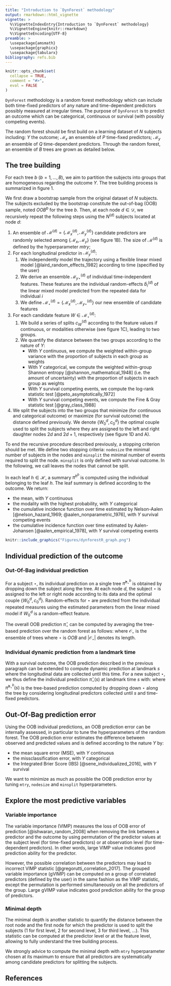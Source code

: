 ```yaml
---
title: "Introduction to `DynForest` methodology"
output: rmarkdown::html_vignette
vignette: >
  %\VignetteIndexEntry{Introduction to `DynForest` methodology}
  %\VignetteEngine{knitr::rmarkdown}
  %\VignetteEncoding{UTF-8}
preamble: >
  \usepackage{amsmath}
  \usepackage{graphicx}
  \usepackage{tabularx}
bibliography: refs.bib
---
```


```r
knitr::opts_chunk$set(
  collapse = TRUE,
  comment = "#>",
  eval = FALSE
)
```

`DynForest` methodology is a random forest methodology which can include both time-fixed predictors of any nature and time-dependent predictors possibly measured at irregular times. The purpose of `DynForest` is to predict an outcome which can be categorical, continuous or survival (with possibly competing events).

The random forest should be first build on a learning dataset of $N$ subjects including: $Y$ the outcome; $\mathcal{M}_x$ an ensemble of $P$ time-fixed predictors; $\mathcal{M}_y$ an ensemble of $Q$ time-dependent predictors. Through the random forest, an ensemble of $B$ trees are grown as detailed below.

## The tree building

For each tree $b$ $(b = 1, ..., B)$, we aim to partition the subjects into groups that are homogeneous regarding the outcome $Y$. The tree building process is summarized in figure 1. 

We first draw a bootstrap sample from the original dataset of $N$ subjects. The subjects excluded by the bootstrap constitute the out-of-bag (OOB) sample, noted $OOB^b$ for the tree $b$. Then, at each node $d \in \mathcal{D}$, we recursively repeat the following steps using the $N^{(d)}$ subjects located at node $d$:

1. An ensemble of $\mathcal{M}^{(d)}=\{\mathcal{M}_x^{(d)},\mathcal{M}_y^{(d)}\}$ candidate predictors are randomly selected among $\{\mathcal{M}_x,\mathcal{M}_y\}$ (see figure 1B). The size of $\mathcal{M}^{(d)}$ is defined by the hyperparameter $mtry$;
2. For each longitudinal predictor in $\mathcal{M}_y^{(d)}$:
    1. We independently model the trajectory using a flexible linear mixed model [@laird_random_effects_1982] according to time (specified by the user)
    2. We derive an ensemble $\mathcal{M}_{y\star}^{(d)}$ of individual time-independent features. These features are the individual random-effects $\widehat{b}_i^{(d)}$ of the linear mixed model predicted from the repeated data for individual $i$
    3. We define $\mathcal{M}_\star^{(d)}=\{\mathcal{M}_x^{(d)},\mathcal{M}_{y \star}^{(d)}\}$ our new ensemble of candidate features

3. For each candidate feature $W \in \mathcal{M}_\star^{(d)}$:
    1. We build a series of splits $c_W^{(d)}$ according to the feature values if continuous, or modalities otherwise (see figure 1C), leading to two groups.
    2. We quantify the distance between the two groups according to the nature of $Y$:
        * With $Y$ continuous, we compute the weighted within-group variance with the proportion of subjects in each group as weights 
        * With $Y$ categorical, we compute the weighted within-group Shannon entropy [@shannon_mathematical_1948] (i.e. the amount of uncertainty) with the proportion of subjects in each group as weights 
        * With $Y$ survival \underline{without} competing events, we compute the log-rank statistic test [@peto_asymptotically_1972]
        * With $Y$ survival \underline{with} competing events, we compute the Fine \& Gray statistic test [@gray_class_1988]

4. We split the subjects into the two groups that minimize (for continuous and categorical outcome) or maximize (for survival outcome) the distance defined previously. We denote $\{W_0^d,c_0^d\}$ the optimal couple used to split the subjects where they are assigned to the left and right daughter nodes $2d$ and $2d + 1$, respectively (see figure 1D and A).

To end the recursive procedure described previously, a stopping criterion should be met. We define two stopping criteria: `nodesize` the minimal number of subjects in the nodes and `minsplit` the minimal number of events required to split the node. `minsplit` is only defined with survival outcome. In the following, we call leaves the nodes that cannot be split.

In each leaf $h \in \mathcal{H}$, a summary $\pi^{h^b}$ is computed using the individual belonging to the leaf $h$. The leaf summary is defined according to the outcome. We return:

* the mean, with $Y$ continuous
* the modality with the highest probability, with $Y$ categorical
* the cumulative incidence function over time estimated by Nelson-Aalen [@nelson_hazard_1969; @aalen_nonparametric_1976], with $Y$ survival \underline{without} competing events
* the cumulative incidence function over time estimated by Aalen-Johansen [@aalen_empirical_1978], with $Y$ survival \underline{with} competing events

```r
knitr::include_graphics("Figures/dynforestR_graph.png")
```

## Individual prediction of the outcome

### Out-Of-Bag individual prediction

For a subject $\star$, its individual prediction on a single tree $\hat{\pi}^{h_\star^b}$ is obtained by dropping down the subject along the tree. At each node $d$, the subject $\star$ is assigned to the left or right node according to its data and the optimal couple $\{W_0^d,c_0^d\}$. Random-effects for $\star$ are predicted from the individual repeated measures using the estimated parameters from the linear mixed model if $W_0^d$ is a random-effect feature.

The overall OOB prediction $\hat{\pi}_{ \star}$ can be computed by averaging the tree-based prediction over the random forest as follows:
\begin{equation}
  \hat{\pi}_{ \star} = \frac{1}{|\mathcal{O}_\star|} \sum_{b \in \mathcal{O}_\star} \hat{\pi}^{h_\star^b}
\end{equation}
where $\mathcal{O}_\star$ is the ensemble of trees where $\star$ is $OOB$ and $|\mathcal{O}_\star|$ denotes its length.

### Individual dynamic prediction from a landmark time

With a survival outcome, the OOB prediction described in the previous paragraph can be extended to compute dynamic prediction at landmark $s$ where the longitudinal data are collected until this time. For a new subject $\star$, we thus define the individual prediction $\hat{\pi}_{\star}(s)$ at landmark time $s$ with:
\begin{equation}
  \hat{\pi}_{\star}(s) = \frac{1}{B} \sum_{b=1}^B \hat{\pi}^{h_\star^b}(s)
\end{equation}
where $\hat{\pi}^{h_\star^b}(s)$ is the tree-based prediction computed by dropping down $\star$ along the tree by considering longitudinal predictors collected until $s$ and time-fixed predictors.

## Out-Of-Bag prediction error

Using the OOB individual predictions, an OOB prediction error can be internally assessed, in particular to tune the hyperparameters of the random forest. The OOB prediction error estimates the difference between observed and predicted values and is defined according to the nature $Y$ by:

* the mean square error (MSE), with $Y$ continuous
* the missclassification error, with $Y$ categorical
* the Integrated Brier Score (IBS) [@sene_individualized_2016], with $Y$ survival

We want to minimize as much as possible the OOB prediction error by tuning `mtry`, `nodesize` and `minsplit` hyperparameters.

## Explore the most predictive variables

### Variable importance

The variable importance (VIMP) measures the loss of OOB error of prediction [@ishwaran_random_2008] when removing the link between a predictor and the outcome by using permutation of the predictor values at the subject level (for time-fixed predictors) or at observation level (for time-dependent predictors). In other words, large VIMP value indicates good prediction ability for the predictor. 

However, the possible correlation between the predictors may lead to incorrect VIMP statistic [@gregorutti_correlation_2017]. The grouped variable importance (gVIMP) can be computed on a group of correlated predictors (defined by the user) in the same fashion as the VIMP statistic, except the permutation is performed simultaneously on all the predictors of the group. Large gVIMP value indicates good prediction ability for the group of predictors.

### Minimal depth

The minimal depth is another statistic to quantify the distance between the root node and the first node for which the predictor is used to split the subjects (1 for first level, 2 for second level, 3 for third level, ...). This statistic can be computed at the predictor level or at the feature level, allowing to fully understand the tree building process.

We strongly advice to compute the minimal depth with `mtry` hyperparameter chosen at its maximum to ensure that all predictors are systematically among candidate predictors for splitting the subjects.

## References
